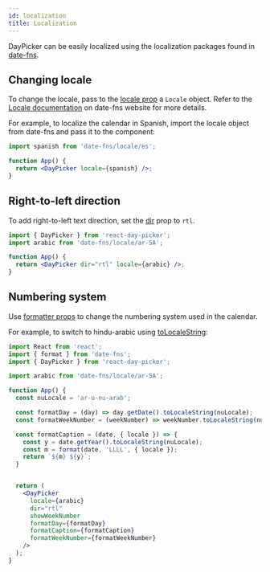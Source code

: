 ```yaml
---
id: localization
title: Localization
---
```


DayPicker can be easily localized using the localization packages found in
[date-fns](https://date-fns.org/docs/I18n).

## Changing locale

To change the locale, pass to the [locale prop](./reference/props.mdx#locale) a `Locale`
object. Refer to the [Locale documentation](http://date-fns.org/docs/Locale) on
date-fns website for more details.

For example, to localize the calendar in Spanish, import the locale object from
date-fns and pass it to the component:

```jsx preview
import spanish from 'date-fns/locale/es';

function App() {
  return <DayPicker locale={spanish} />;
}
```

## Right-to-left direction

To add right-to-left text direction, set the [dir](./reference/props.mdx#dir) prop to `rtl`.

```jsx preview
import { DayPicker } from 'react-day-picker';
import arabic from 'date-fns/locale/ar-SA';

function App() {
  return <DayPicker dir="rtl" locale={arabic} />;
}
```

## Numbering system

Use [formatter props](./reference/props.mdx#formatting) to change the numbering
system used in the calendar.

For example, to switch to hindu-arabic using
[toLocaleString](https://developer.mozilla.org/en/docs/Web/JavaScript/Reference/Global_Objects/Date/toLocaleString):

```jsx preview
import React from 'react';
import { format } from 'date-fns';
import { DayPicker } from 'react-day-picker';

import arabic from 'date-fns/locale/ar-SA';

function App() {
  const nuLocale = 'ar-u-nu-arab';

  const formatDay = (day) => day.getDate().toLocaleString(nuLocale);
  const formatWeekNumber = (weekNumber) => weekNumber.toLocaleString(nuLocale);

  const formatCaption = (date, { locale }) => {
    const y = date.getYear().toLocaleString(nuLocale);
    const m = format(date, 'LLLL', { locale });
    return `${m} ${y}`;
  }


  return (
    <DayPicker
      locale={arabic}
      dir="rtl"
      showWeekNumber
      formatDay={formatDay}
      formatCaption={formatCaption}
      formatWeekNumber={formatWeekNumber}
    />
  );
}
```
